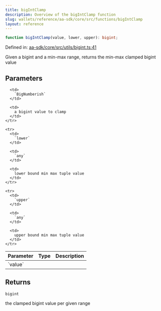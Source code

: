 ```yaml
---
title: bigIntClamp
description: Overview of the bigIntClamp function
slug: wallets/reference/aa-sdk/core/src/functions/bigIntClamp
layout: reference
---
```


```ts
function bigIntClamp(value, lower, upper): bigint;
```

Defined in: [aa-sdk/core/src/utils/bigint.ts:41](https://github.com/alchemyplatform/aa-sdk/blob/da19afd63b0ba06a4de95b0d2d7871f64d546304/aa-sdk/core/src/utils/bigint.ts#L41)

Given a bigint and a min-max range, returns the min-max clamped bigint value

## Parameters

<table>
  <thead>
    <tr>
      <th align="left">Parameter</th>
      <th align="left">Type</th>
      <th align="left">Description</th>
    </tr>
  </thead>

  <tbody>
    <tr>
      <td>
        `value`
      </td>

      <td>
        `BigNumberish`
      </td>

      <td>
        a bigint value to clamp
      </td>
    </tr>

    <tr>
      <td>
        `lower`
      </td>

      <td>
        `any`
      </td>

      <td>
        lower bound min max tuple value
      </td>
    </tr>

    <tr>
      <td>
        `upper`
      </td>

      <td>
        `any`
      </td>

      <td>
        upper bound min max tuple value
      </td>
    </tr>

  </tbody>
</table>

## Returns

`bigint`

the clamped bigint value per given range
